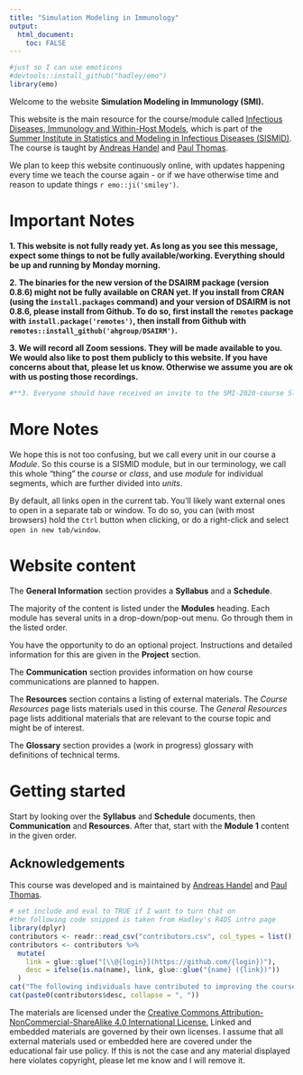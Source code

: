 ```yaml
---
title: "Simulation Modeling in Immunology"
output: 
  html_document:
    toc: FALSE
---
```


```r
#just so I can use emoticons
#devtools::install_github("hadley/emo")
library(emo)
```


Welcome to the website **Simulation Modeling in Immunology (SMI).** 

This website is the main resource for the course/module called [Infectious Diseases, Immunology and Within-Host Models](https://si.biostat.washington.edu/suminst/sismid2020/modules/MD2010), which is part of the [Summer Institute in Statistics and Modeling in Infectious Diseases (SISMID)](https://si.biostat.washington.edu/suminst/sismid). The course is taught by [Andreas Handel](https://www.andreashandel.com/) and [Paul Thomas](https://www.stjude.org/directory/t/paul-thomas.html). 

We plan to keep this website continuously online, with updates happening every time we teach the course again - or if we have otherwise time and reason to update things `r emo::ji('smiley')`.


# Important Notes

**1. This website is not fully ready yet. As long as you see this message, expect some things to not be fully available/working. Everything should be up and running by Monday morning.**

**2. The binaries for the new version of the DSAIRM package (version 0.8.6) might not be fully available on CRAN yet. If you install from CRAN (using the `install.packages` command) and your version of DSAIRM is not 0.8.6, please install from Github. To do so, first install the `remotes` package with `install.package('remotes')`, then install from Github with `remotes::install_github('ahgroup/DSAIRM')`.**

**3. We will record all Zoom sessions. They will be made available to you. We would also like to post them publicly to this website. If you have concerns about that, please let us know. Otherwise we assume you are ok with us posting those recordings.**

```r
#**3. Everyone should have received an invite to the SMI-2020-course Slack workspace. If you haven't let me (Andreas) know.**
```

# More Notes

We hope this is not too confusing, but we call every unit in our course a _Module_. So this course is a SISMID module, but in our terminology, we call this whole "thing" the _course_ or _class_, and use _module_ for individual segments, which are further divided into _units_.

By default, all links open in the current tab. You'll likely want external ones to open in a separate tab or window. To do so, you can (with most browsers) hold the `Ctrl` button when clicking, or do a right-click and select `open in new tab/window`.


# Website content

The __General Information__ section provides a  __Syllabus__ and a __Schedule__. 


The majority of the content is listed under the __Modules__ heading. Each module has several units in a drop-down/pop-out menu. Go through them in the listed order.

You have the opportunity to do an optional project. Instructions and detailed information for this are given in the __Project__ section.

The __Communication__ section provides information on how course communications are planned to happen.

The __Resources__ section contains a listing of external materials. The _Course Resources_ page lists materials used in this course. The _General Resources_ page lists additional materials that are relevant to the course topic and might be of interest. 

The __Glossary__ section provides a (work in progress) glossary with definitions of technical terms.


# Getting started

Start by looking over the __Syllabus__ and __Schedule__ documents, then __Communication__ and __Resources__. After that, start with the __Module 1__ content in the given order. 

## Acknowledgements

This course was developed and is maintained by [Andreas Handel](https://www.andreashandel.com/) and [Paul Thomas](https://www.stjude.org/directory/t/paul-thomas.html).

```r
# set include and eval to TRUE if I want to turn that on
#the following code snipped is taken from Hadley's R4DS intro page
library(dplyr)
contributors <- readr::read_csv("contributors.csv", col_types = list())
contributors <- contributors %>% 
  mutate(
    link = glue::glue("[\\@{login}](https://github.com/{login})"),
    desc = ifelse(is.na(name), link, glue::glue("{name} ({link})"))
  )
cat("The following individuals have contributed to improving the course:\n")
cat(paste0(contributors$desc, collapse = ", "))
```

The materials are licensed under the [Creative Commons Attribution-NonCommercial-ShareAlike 4.0 International License.](https://creativecommons.org/licenses/by-nc-sa/4.0/) Linked and embedded materials are governed by their own licenses. I assume that all external materials used or embedded here are covered under the educational fair use policy. If this is not the case and any material displayed here violates copyright, please let me know and I will remove it. 


  
